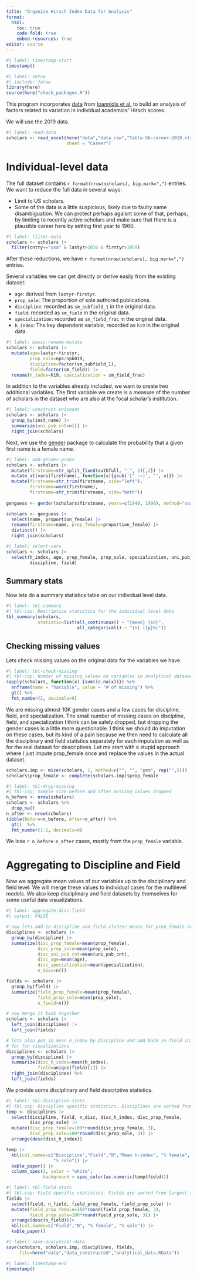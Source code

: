 ```yaml
---
title: "Organize Hirsch Index Data for Analysis"
format: 
  html:
    toc: true
    code-fold: true
    embed-resources: true
editor: source
---
```


```r
#| label: timestamp-start
timestamp()
```

```r
#| label: setup
#| include: false
library(here)
source(here("check_packages.R"))
```

This program incorporates [data](https://elsevier.digitalcommonsdata.com/datasets/btchxktzyw/2) from [Ioannidis et al.](https://www.nature.com/articles/d41586-019-02479-7) to build an analysis of factors related to variation in individual academics' Hirsch scores.

We will use the 2019 data.

```r
#| label: read-data
scholars <- read_excel(here("data","data_raw","Table-S6-career-2019.xlsx"), 
                       sheet = "Career")
```

# Individual-level data

The full dataset contains `r format(nrow(scholars), big.mark=",")` entries. We want to reduce the full data in several ways:

* Limit to US scholars.
* Some of the data is a little suspicious, likely due to faulty name disambiguation. We can protect perhaps agaisnt some of that, perhaps, by limiting to recently active scholars and make sure that there is a plausible career here by setting first year to 1960.

```r
#| label: filter-data
scholars <- scholars |>
  filter(cntry=="usa" & lastyr>2016 & firstyr>1959)
```

After these reductions, we have `r format(nrow(scholars), big.mark=",")` entries.

Several variables we can get directly or derive easily from the existing dataset:

* `age`: derived from `lastyr-firstyr`.
* `prop_sole`: The proportion of sole authored publications.
* `discipline`: recorded as `sm_subfield_1` in the original data.
* `field`: recorded as `sm_field` in the original data.
* `specialization`: recorded as `sm_field_frac` in the original data.
* `h_index`: The key dependent variable, recorded as `h19` in the original data.

```r
#| label: basic-rename-mutate
scholars <- scholars |>
  mutate(age=lastyr-firstyr,
         prop_sole=nps/np6019, 
         discipline=factor(sm_subfield_1),
         field=factor(sm_field)) |>
  rename(h_index=h19, specialization = sm_field_frac)
```

In addition to the variables already included, we want to create two additional variables. The first variable we create is a measure of the number of scholars in the dataset who are also at the focal scholar's institution.

```r
#| label: construct-unicount
scholars <- scholars |> 
  group_by(inst_name) |>
  summarize(uni_pub_cnt=n()) |>
  right_join(scholars)
```

Next, we use the [gender](https://cran.r-project.org/web/packages/gender/index.html) package to calculate the probability that a given first name is a female name.
 
```r
#| label: add-gender-probs
scholars <- scholars |> 
  mutate(firstname=str_split_fixed(authfull, ",", 2)[,2]) |>
  mutate_at(vars(firstname), function(x){gsub('[^ -~]', '', x)}) |>
  mutate(firstname=str_trim(firstname, side="left"),
         firstname=word(firstname),
         firstname=str_trim(firstname, side="both"))
    
genguess <- gender(scholars$firstname, years=c(1940, 1990), method="ssa")

scholars <- genguess |>
  select(name, proportion_female) |>
  rename(firstname=name, prop_female=proportion_female) |>
  distinct() |>
  right_join(scholars)
```

```r
#| label: select-vars
scholars <- scholars |>
  select(h_index, age, prop_female, prop_sole, specialization, uni_pub_cnt, 
         discipline, field)
```

## Summary stats

Now lets do a summary statistics table on our individual level data.

```r
#| label: tbl-summary
#| tbl-cap: Descriptive statistics for the individual level data
tbl_summary(scholars, 
            statistic=list(all_continuous() ~ "{mean} {sd}", 
                           all_categorical() ~ "{n} ({p}%)"))
```

## Checking missing values

Lets check missing values on the original data for the variables we have.

```r
#| label: tbl-check-missing
#| tbl-cap: Number of missing values on variables in analytical dataseet
sapply(scholars, function(x) {sum(is.na(x))}) %>%
  enframe(name = "Variable", value = "# of missing") %>%
  gt() %>%
  fmt_number(2, decimals=0)
```

We are missing almost 10K gender cases and a few cases for discipline, field, and specialization. The small number of missing cases on discipline, field, and specialization I think can be safely dropped, but dropping the gender cases is a little more questionable. I think we should do imputation on these cases, but its kind of a pain because we then need to calculate all the disciplinary and field statistics separately for each imputation as well as for the real dataset for descriptives. Let me start with a stupid approach where I just impute prop_female once and replace the values in the actual dataset.


```r
scholars.imp <- mice(scholars, 1, method=c("", "", "pmm", rep("",5)))
scholars$prop_female <- complete(scholars.imp)$prop_female
```

```r
#| label: tbl-drop-missing
#| tbl-cap: Sample size before and after missing values dropped
n_before <- nrow(scholars)
scholars <- scholars %>%
  drop_na()
n_after <- nrow(scholars)
tibble(Before=n_before, After=n_after) %>%
  gt()  %>%
  fmt_number(1:2, decimals=0)
```

We lose `r n_before-n_after` cases, mostly from the `prop_female` variable.



# Aggregating to Discipline and Field

Now we aggregate mean values of our variables up to the disciplinary and field level. We will merge these values to individual cases for the multilevel models. We also keep disciplinary and field datasets by themselves for some useful data visualizations.

```r
#| label: aggregate-disc-field
#| output: FALSE

# now lets add in discipline and field cluster means for prop_female and prop_sole
disciplines <- scholars |>
  group_by(discipline) |>
  summarize(disc_prop_female=mean(prop_female),
            disc_prop_sole=mean(prop_sole),
            disc_uni_pub_cnt=mean(uni_pub_cnt),
            disc_age=mean(age),
            disc_specialization=mean(specialization),
            n_disc=n())

fields <- scholars |>
  group_by(field) |>
  summarize(field_prop_female=mean(prop_female),
            field_prop_sole=mean(prop_sole),
            n_field=n())

# now merge it back together
scholars <- scholars |>
  left_join(disciplines) |>
  left_join(fields)

# lets also put in mean h_index by discipline and add back in field information
# for fun visualizations
disciplines <- scholars |>
  group_by(discipline) |>
  summarize(disc_h_index=mean(h_index),
            field=unique(field)[1]) |>
  right_join(disciplines) %>%
  left_join(fields)
```

We provide some disciplinary and field descriptive statistics.

```r
#| label: tbl-discipline-stats
#| tbl-cap: Discipline specific statistics. Disciplines are sorted from highest h-index to lowest.
temp <- disciplines |>
  select(discipline, field, n_disc, disc_h_index, disc_prop_female, 
         disc_prop_sole) |>
  mutate(disc_prop_female=100*round(disc_prop_female, 3),
         disc_prop_sole=100*round(disc_prop_sole, 3)) |>
  arrange(desc(disc_h_index))

temp |>
  kbl(col.names=c("Discipline","Field","N","Mean h-index", "% female", 
                  "% sole")) |>
  kable_paper() |>
  column_spec(2, color = "white",
              background = spec_color(as.numeric(temp$field)))
```

```r
#| label: tbl-field-stats
#| tbl-cap: Field specific statistics. Fields are sorted from largest to smallest field.
fields |>
  select(field, n_field, field_prop_female, field_prop_sole) |>
  mutate(field_prop_female=100*round(field_prop_female, 3),
         field_prop_sole=100*round(field_prop_sole, 3)) |>
  arrange(desc(n_field))|>
  kbl(col.names=c("Field","N", "% female", "% sole")) |>
  kable_paper() 
```

```r
#| label: save-analytical-data
save(scholars, scholars.imp, disciplines, fields, 
     file=here("data","data_constructed","analytical_data.RData"))
```

```r
#| label: timestamp-end
timestamp()
```
